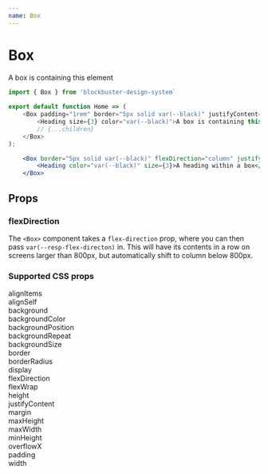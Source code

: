 ```yaml
---
name: Box
---
```


# Box

<Box border="5px solid var(--black)" justifyContent="center">
    <Heading size={3} color="var(--black)">A box is containing this element</Heading>
</Box>

```js
import { Box } from 'blockbuster-design-system`
    
export default function Home => (
    <Box padding="1rem" border="5px solid var(--black)" justifyContent="center">
        <Heading size={3} color="var(--black)">A box is containing this element</Heading>
        // {...children}
    </Box>
);
```

```jsx live=true
    <Box border="5px solid var(--black)" flexDirection="column" justifyContent="center">
        <Heading color="var(--black)" size={3}>A heading within a box</Heading>
    </Box>
```

## Props

### flexDirection
The `<Box>` component takes a `flex-direction` prop, where you can then pass `var(--resp-flex-directon)` in. This will have its contents in a row on screens larger than 800px, but automatically shift to column below 800px.

### Supported CSS props

alignItems <br/>
alignSelf <br/>
background <br/>
backgroundColor <br/>
backgroundPosition <br/>
backgroundRepeat <br/>
backgroundSize <br/>
border <br/>
borderRadius <br/>
display <br/>
flexDirection <br/>
flexWrap <br/>
height <br/>
justifyContent <br/>
margin <br/>
maxHeight <br/>
maxWidth <br/>
minHeight <br/>
overflowX <br/>
padding <br/>
width <br/>
